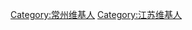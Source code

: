 {{Userbox
 |id=[[File:20090919_Changzhou_Wenbi_Pagoda_5429.jpg|60px]]
 |id-c=#800000
 |info=<span lang="zh-cn">该用户原籍或现在或曾经居住地为'''[[常州市]]'''。</span>
 |info-c=#fbe8ff
 |info-s=10
 |border-c=#f7c3df
}}

[[Category:常州维基人]]
[[Category:江苏维基人]]